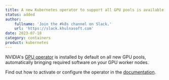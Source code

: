 ```yaml
---
title: A new Kubernetes operator to support all GPU pools is available!
status: added
author:
    fullname: 'Join the #k8s channel on Slack.'
    url: 'https://slack.khulnasoft.com'
date: 2023-07-18
category: containers
product: kubernetes
---
```


NVIDIA's [GPU operator](https://docs.nvidia.com/datacenter/cloud-native/gpu-operator/latest/overview.html) is installed by default on all new GPU pools, automatically bringing required software on your GPU worker nodes. 

Find out how to activate or configure the operator in the [documentation](/containers/kubernetes/how-to/use-nvidia-gpu-operator/).

